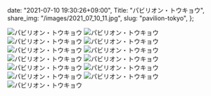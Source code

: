   date: "2021-07-10 19:30:26+09:00",
  Title: "パビリオン・トウキョウ",
  share_img: "/images/2021_07_10_11.jpg",
  slug: "pavilion-tokyo",
};

![パビリオン・トウキョウ](/images/2021_07_10_1.jpg)
![パビリオン・トウキョウ](/images/2021_07_10_2.jpg)
![パビリオン・トウキョウ](/images/2021_07_10_3.jpg)
![パビリオン・トウキョウ](/images/2021_07_10_4.jpg)
![パビリオン・トウキョウ](/images/2021_07_10_5.jpg)
![パビリオン・トウキョウ](/images/2021_07_10_6.jpg)
![パビリオン・トウキョウ](/images/2021_07_10_7.jpg)
![パビリオン・トウキョウ](/images/2021_07_10_8.jpg)
![パビリオン・トウキョウ](/images/2021_07_10_9.jpg)
![パビリオン・トウキョウ](/images/2021_07_10_10.jpg)
![パビリオン・トウキョウ](/images/2021_07_10_11.jpg)
![パビリオン・トウキョウ](/images/2021_07_10_12.jpg)
![パビリオン・トウキョウ](/images/2021_07_10_13.jpg)
